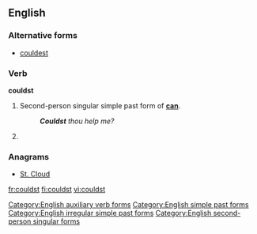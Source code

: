 ==English==

===Alternative forms===
* [[couldest]]

===Verb===
'''couldst'''

# {{archaic}} Second-person singular simple past form of '''[[can]]'''.
#: '''''Couldst''' thou help me?''
# {{alternative spelling of|couldest}}

===Anagrams===
* [[St. Cloud#English|St. Cloud]]

[[Category:English auxiliary verb forms]]
[[Category:English simple past forms]]
[[Category:English irregular simple past forms]]
[[Category:English second-person singular forms]]

[[fr:couldst]]
[[fi:couldst]]
[[vi:couldst]]
